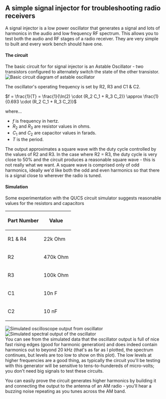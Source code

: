 == A simple signal injector for troubleshooting radio receivers ==

A signal injector is a low power oscillator that generates a signal and lots of harmonics in the audio and low frequency RF spectrum. This allows you to test both the audio and RF stages of a radio receiver. They are very simple to built and every work bench should have one.

==== The circuit ====

The basic circuit for for signal injector is an Astable Oscillator -  two transistors configured to alternately switch the state of the other transistor.
[[File:Astable.png|frame|center|Basic circuit diagram of astable oscillator]]

The oscillator's operating frequency is set by R2, R3 and C1 & C2. 

<math>f = \frac{1}{T}

= \frac{1}{\ln(2) \cdot (R_2 C_1 + R_3 C_2)}

\approx \frac{1}{0.693 \cdot (R_2 C_1 + R_3 C_2)}</math>

where...
* ''f'' is frequency in hertz.
* ''R''<sub>2</sub> and ''R''<sub>3</sub> are resistor values in ohms.
* ''C''<sub>1</sub> and ''C''<sub>2</sub> are capacitor values in farads.
* ''T'' is the period.

The output approximates a square wave with the duty cycle controlled by the values of R2 and R3. In the case where R2 = R3, the duty cycle is very close to 50% and the circuit produces a reasonable square wave - this is not really what we want. A square wave is comprised only of odd harmonics, ideally we'd like both the odd and even harmonics so that there is a signal close to wherever the radio is tuned.

==== Simulation ====
Some experimentation with the QUCS circuit simulator suggests reasonable values for the resistors and capacitors
{| class="wikitable"
|-
! Part Number !! Value
|-
| R1 & R4 || 22k Ohm
|-
| R2 || 470k Ohm
|-
| R3 || 100k Ohm
|-
| C1 || 10n F
|-
| C2 || 10 nF
|}
[[File:Timedomain.png|frame|Simulated oscilloscope output from oscillator]]
[[File:Frequency_Domain.png|frame|Simulated spectral output of the oscillator]]
<br clear=all>
You can see from the simulated data that the oscillator output is full of nice fast rising edges (good for harmonic generation) and does indeed contain harmonics out to beyond 20 kHz (that's as far as I plotted, the spectrum continues, but levels are too low to show on this plot). The low levels at higher frequencies are a good thing, as typically the circuit you'll be testing with this generator will be sensitive to tens-to-hundereds of micro-volts; you don't need big signals to test these circuits.

You can easily prove the circuit generates higher harmonics by building it and connecting the output to the antenna of an AM radio - you'll hear a buzzing noise repeating as you tunes across the AM band.
